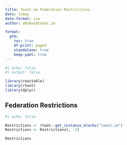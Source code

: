 ---
title: Tooot.im Federation Restrictions
date: today
date-format: iso
author: aRubes@tooot.im

format:
  gfm:
    toc: true
    df-print: paged
    standalone: true
    keep-yaml: true
---

```{r libraries}
#| echo: false
#| output: false

library(reactable)
library(rtoot)
library(dplyr)
```

## Federation Restrictions

```{r Restrictions}
#| echo: false

Restrictions <- rtoot::get_instance_blocks("tooot.im")
Restrictions <- Restrictions[, -2]

Restrictions
```


